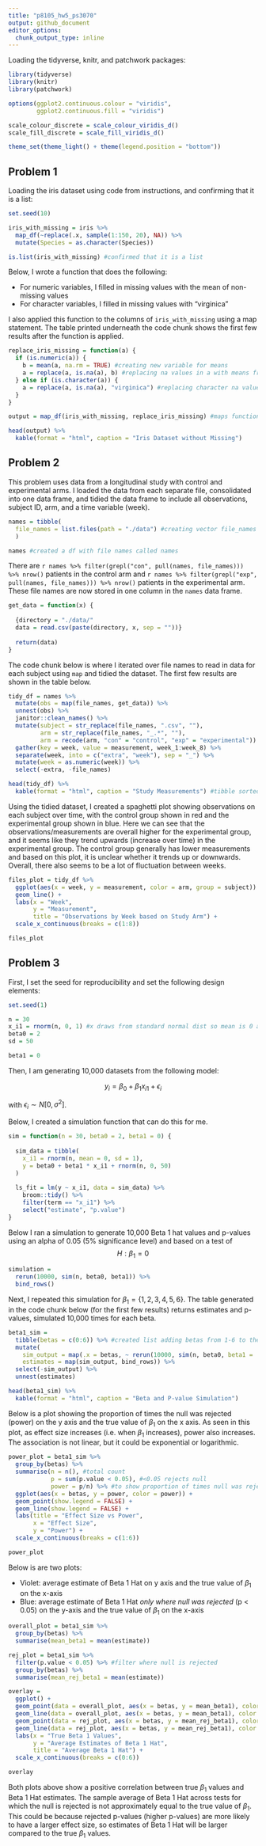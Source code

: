 ```yaml
---
title: "p8105_hw5_ps3070"
output: github_document
editor_options: 
  chunk_output_type: inline
---
```


Loading the tidyverse, knitr, and patchwork packages:

```r
library(tidyverse)
library(knitr)
library(patchwork)

options(ggplot2.continuous.colour = "viridis",
        ggplot2.continuous.fill = "viridis")

scale_colour_discrete = scale_colour_viridis_d()
scale_fill_discrete = scale_fill_viridis_d()

theme_set(theme_light() + theme(legend.position = "bottom"))
```


## Problem 1

Loading the iris dataset using code from instructions, and confirming that it is a list:

```r
set.seed(10)

iris_with_missing = iris %>% 
  map_df(~replace(.x, sample(1:150, 20), NA)) %>%
  mutate(Species = as.character(Species))

is.list(iris_with_missing) #confirmed that it is a list
```

Below, I wrote a function that does the following:

  * For numeric variables, I filled in missing values with the mean of non-missing values
  * For character variables, I filled in missing values with "virginica"

I also applied this function to the columns of `iris_with_missing` using a map statement. The table printed underneath the code chunk shows the first few results after the function is applied.

```r
replace_iris_missing = function(a) {
  if (is.numeric(a)) {
    b = mean(a, na.rm = TRUE) #creating new variable for means
    a = replace(a, is.na(a), b) #replacing na values in a with means from b
  } else if (is.character(a)) {
    a = replace(a, is.na(a), "virginica") #replacing character na values
  }
}

output = map_df(iris_with_missing, replace_iris_missing) #maps function to each vector 

head(output) %>% 
  kable(format = "html", caption = "Iris Dataset without Missing")
```

## Problem 2

This problem uses data from a longitudinal study with control and experimental arms. I loaded the data from each separate file, consolidated into one data frame, and tidied the data frame to include all observations, subject ID, arm, and a time variable (week). 

```r
names = tibble(
  file_names = list.files(path = "./data") #creating vector file_names
  )

names #created a df with file names called names
```

There are `r names %>% filter(grepl("con", pull(names, file_names))) %>% nrow()` patients in the control arm and 
`r names %>% filter(grepl("exp", pull(names, file_names))) %>% nrow()` patients in the experimental arm. These file names are now stored in one column in the `names` data frame.

```r
get_data = function(x) {
  
  {directory = "./data/"
  data = read.csv(paste(directory, x, sep = ""))}
  
  return(data)
}
```

The code chunk below is where I iterated over file names to read in data for each subject using `map` and tidied the dataset. The first few results are shown in the table below.

```r
tidy_df = names %>% 
  mutate(obs = map(file_names, get_data)) %>% 
  unnest(obs) %>%
  janitor::clean_names() %>% 
  mutate(subject = str_replace(file_names, ".csv", ""),
         arm = str_replace(file_names, "_.*", ""),
         arm = recode(arm, "con" = "control", "exp" = "experimental")) %>% 
  gather(key = week, value = measurement, week_1:week_8) %>%
  separate(week, into = c("extra", "week"), sep = "_") %>% 
  mutate(week = as.numeric(week)) %>% 
  select(-extra, -file_names)

head(tidy_df) %>%
  kable(format = "html", caption = "Study Measurements") #tibble sorted by week
```


Using the tidied dataset, I created a spaghetti plot showing observations on each subject over time, with the control group shown in red and the experimental group shown in blue. Here we can see that the observations/measurements are overall higher for the experimental group, and it seems like they trend upwards (increase over time) in the experimental group. The control group generally has lower measurements and based on this plot, it is unclear whether it trends up or downwards. Overall, there also seems to be a lot of fluctuation between weeks.

```r
files_plot = tidy_df %>% 
  ggplot(aes(x = week, y = measurement, color = arm, group = subject)) +
  geom_line() +
  labs(x = "Week",
       y = "Measurement",
       title = "Observations by Week based on Study Arm") +
  scale_x_continuous(breaks = c(1:8))

files_plot
```

## Problem 3

First, I set the seed for reproducibility and set the following design elements:

```r
set.seed(1)

n = 30
x_i1 = rnorm(n, 0, 1) #x draws from standard normal dist so mean is 0 and sd is 1
beta0 = 2
sd = 50 

beta1 = 0
```

Then, I am generating 10,000 datasets from the following model:

$$ y_i = \beta_0 + \beta_1 x_{i1} + \epsilon_{i} $$

with $\epsilon_{i} ∼ N[0,\sigma^2]$.

Below, I created a simulation function that can do this for me.

```r
sim = function(n = 30, beta0 = 2, beta1 = 0) {
  
  sim_data = tibble(
    x_i1 = rnorm(n, mean = 0, sd = 1),
    y = beta0 + beta1 * x_i1 + rnorm(n, 0, 50)
  )
  
  ls_fit = lm(y ~ x_i1, data = sim_data) %>% 
    broom::tidy() %>% 
    filter(term == "x_i1") %>%
    select("estimate", "p.value")
}

```

Below I ran a simulation to generate 10,000 Beta 1 hat values and p-values using an alpha of 0.05 (5% significance level) and based on a test of
$$ H : \beta_1 = 0 $$

```r
simulation =
  rerun(10000, sim(n, beta0, beta1)) %>% 
  bind_rows()
```


Next, I repeated this simulation for $\beta_1 = \{1, 2, 3, 4, 5, 6\}$. The table generated in the code chunk below (for the first few results)  returns estimates and p-values, simulated 10,000 times for each beta.


```r
beta1_sim = 
  tibble(betas = c(0:6)) %>% #created list adding betas from 1-6 to the previous 
  mutate(
    sim_output = map(.x = betas, ~ rerun(10000, sim(n, beta0, beta1 = .x))), #used .x for betas list and mapped the simulation in prev code chunk
    estimates = map(sim_output, bind_rows)) %>%
  select(-sim_output) %>% 
  unnest(estimates)

head(beta1_sim) %>% 
  kable(format = "html", caption = "Beta and P-value Simulation")
```

Below is a plot showing the proportion of times the null was rejected (power) on the y axis and the true value of $\beta_1$  on the x axis. As seen in this plot, as effect size increases (i.e. when $\beta_1$ increases), power also increases. The association is not linear, but it could be exponential or logarithmic.

```r
power_plot = beta1_sim %>% 
  group_by(betas) %>% 
  summarise(n = n(), #total count
            p = sum(p.value < 0.05), #<0.05 rejects null
            power = p/n) %>% #to show proportion of times null was rejected
  ggplot(aes(x = betas, y = power, color = power)) +
  geom_point(show.legend = FALSE) +
  geom_line(show.legend = FALSE) +
  labs(title = "Effect Size vs Power", 
       x = "Effect Size", 
       y = "Power") +
  scale_x_continuous(breaks = c(1:6))

power_plot
```

Below is are two plots:

  * Violet: average estimate of Beta 1 Hat on y axis and the true value of $\beta_1$ on the x-axis
  * Blue: average estimate of Beta 1 Hat *only where null was rejected* (p < 0.05) on the y-axis and the true value of $\beta_1$ on the x-axis

```r
overall_plot = beta1_sim %>% 
  group_by(betas) %>% 
  summarise(mean_beta1 = mean(estimate))

rej_plot = beta1_sim %>% 
  filter(p.value < 0.05) %>% #filter where null is rejected
  group_by(betas) %>% 
  summarise(mean_rej_beta1 = mean(estimate))

overlay =
  ggplot() +
  geom_point(data = overall_plot, aes(x = betas, y = mean_beta1), color = "blue") +
  geom_line(data = overall_plot, aes(x = betas, y = mean_beta1), color = "blue") +
  geom_point(data = rej_plot, aes(x = betas, y = mean_rej_beta1), color = "violet") +
  geom_line(data = rej_plot, aes(x = betas, y = mean_rej_beta1), color = "violet") +
  labs(x = "True Beta 1 Values",
       y = "Average Estimates of Beta 1 Hat",
       title = "Average Beta 1 Hat") +
  scale_x_continuous(breaks = c(0:6))

overlay
```

Both plots above show a positive correlation between true $\beta_1$ values and Beta 1 Hat estimates. The sample average of Beta 1 Hat across tests for which the null is rejected is not approximately equal to the true value of $\beta_1$. This could be because rejected p-values (higher p-values) are more likely to have a larger effect size, so estimates of Beta 1 Hat will be larger compared to the true $\beta_1$ values. 
